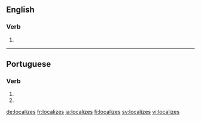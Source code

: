 ==English==

===Verb===
{{head|en|verb form}}

# {{en-third-person singular of|localize}}

----

==Portuguese==

===Verb===
{{pt-verb-form}}

# {{conjugation of|localizar||2|s|pres|subj|lang=pt}}
# {{conjugation of|localizar||2|s|negative|impr|lang=pt}}

[[de:localizes]]
[[fr:localizes]]
[[ja:localizes]]
[[fi:localizes]]
[[sv:localizes]]
[[vi:localizes]]